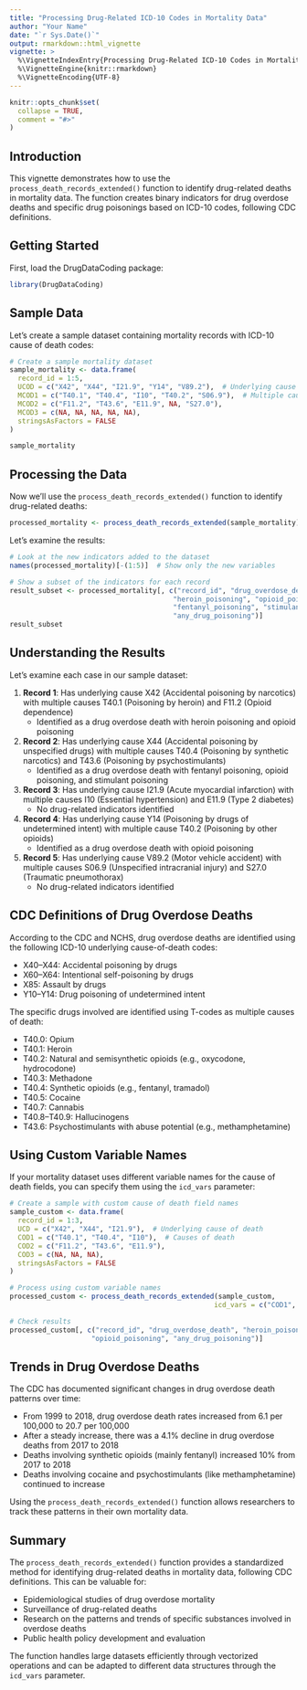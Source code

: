 ```yaml
---
title: "Processing Drug-Related ICD-10 Codes in Mortality Data"
author: "Your Name"
date: "`r Sys.Date()`"
output: rmarkdown::html_vignette
vignette: >
  %\VignetteIndexEntry{Processing Drug-Related ICD-10 Codes in Mortality Data}
  %\VignetteEngine{knitr::rmarkdown}
  %\VignetteEncoding{UTF-8}
---
```


```r
knitr::opts_chunk$set(
  collapse = TRUE,
  comment = "#>"
)
```

## Introduction

This vignette demonstrates how to use the `process_death_records_extended()` function to identify drug-related deaths in mortality data. The function creates binary indicators for drug overdose deaths and specific drug poisonings based on ICD-10 codes, following CDC definitions.

## Getting Started

First, load the DrugDataCoding package:

```r
library(DrugDataCoding)
```

## Sample Data

Let's create a sample dataset containing mortality records with ICD-10 cause of death codes:

```r
# Create a sample mortality dataset
sample_mortality <- data.frame(
  record_id = 1:5,
  UCOD = c("X42", "X44", "I21.9", "Y14", "V89.2"),  # Underlying cause of death
  MCOD1 = c("T40.1", "T40.4", "I10", "T40.2", "S06.9"),  # Multiple causes of death
  MCOD2 = c("F11.2", "T43.6", "E11.9", NA, "S27.0"),
  MCOD3 = c(NA, NA, NA, NA, NA),
  stringsAsFactors = FALSE
)

sample_mortality
```

## Processing the Data

Now we'll use the `process_death_records_extended()` function to identify drug-related deaths:

```r
processed_mortality <- process_death_records_extended(sample_mortality)
```

Let's examine the results:

```r
# Look at the new indicators added to the dataset
names(processed_mortality)[-(1:5)]  # Show only the new variables

# Show a subset of the indicators for each record
result_subset <- processed_mortality[, c("record_id", "drug_overdose_death", 
                                        "heroin_poisoning", "opioid_poisoning", 
                                        "fentanyl_poisoning", "stimulant_poisoning",
                                        "any_drug_poisoning")]
result_subset
```

## Understanding the Results

Let's examine each case in our sample dataset:

1. **Record 1**: Has underlying cause X42 (Accidental poisoning by narcotics) with multiple causes T40.1 (Poisoning by heroin) and F11.2 (Opioid dependence)
   - Identified as a drug overdose death with heroin poisoning and opioid poisoning

2. **Record 2**: Has underlying cause X44 (Accidental poisoning by unspecified drugs) with multiple causes T40.4 (Poisoning by synthetic narcotics) and T43.6 (Poisoning by psychostimulants)
   - Identified as a drug overdose death with fentanyl poisoning, opioid poisoning, and stimulant poisoning

3. **Record 3**: Has underlying cause I21.9 (Acute myocardial infarction) with multiple causes I10 (Essential hypertension) and E11.9 (Type 2 diabetes)
   - No drug-related indicators identified

4. **Record 4**: Has underlying cause Y14 (Poisoning by drugs of undetermined intent) with multiple cause T40.2 (Poisoning by other opioids)
   - Identified as a drug overdose death with opioid poisoning

5. **Record 5**: Has underlying cause V89.2 (Motor vehicle accident) with multiple causes S06.9 (Unspecified intracranial injury) and S27.0 (Traumatic pneumothorax)
   - No drug-related indicators identified

## CDC Definitions of Drug Overdose Deaths

According to the CDC and NCHS, drug overdose deaths are identified using the following ICD-10 underlying cause-of-death codes:

- X40–X44: Accidental poisoning by drugs
- X60–X64: Intentional self-poisoning by drugs
- X85: Assault by drugs
- Y10–Y14: Drug poisoning of undetermined intent

The specific drugs involved are identified using T-codes as multiple causes of death:

- T40.0: Opium
- T40.1: Heroin
- T40.2: Natural and semisynthetic opioids (e.g., oxycodone, hydrocodone)
- T40.3: Methadone
- T40.4: Synthetic opioids (e.g., fentanyl, tramadol)
- T40.5: Cocaine
- T40.7: Cannabis
- T40.8–T40.9: Hallucinogens
- T43.6: Psychostimulants with abuse potential (e.g., methamphetamine)

## Using Custom Variable Names

If your mortality dataset uses different variable names for the cause of death fields, you can specify them using the `icd_vars` parameter:

```r
# Create a sample with custom cause of death field names
sample_custom <- data.frame(
  record_id = 1:3,
  UCD = c("X42", "X44", "I21.9"),  # Underlying cause of death
  COD1 = c("T40.1", "T40.4", "I10"),  # Causes of death
  COD2 = c("F11.2", "T43.6", "E11.9"),
  COD3 = c(NA, NA, NA),
  stringsAsFactors = FALSE
)

# Process using custom variable names
processed_custom <- process_death_records_extended(sample_custom, 
                                                  icd_vars = c("COD1", "COD2", "COD3"))

# Check results
processed_custom[, c("record_id", "drug_overdose_death", "heroin_poisoning", 
                    "opioid_poisoning", "any_drug_poisoning")]
```

## Trends in Drug Overdose Deaths

The CDC has documented significant changes in drug overdose death patterns over time:

- From 1999 to 2018, drug overdose death rates increased from 6.1 per 100,000 to 20.7 per 100,000
- After a steady increase, there was a 4.1% decline in drug overdose deaths from 2017 to 2018
- Deaths involving synthetic opioids (mainly fentanyl) increased 10% from 2017 to 2018
- Deaths involving cocaine and psychostimulants (like methamphetamine) continued to increase

Using the `process_death_records_extended()` function allows researchers to track these patterns in their own mortality data.

## Summary

The `process_death_records_extended()` function provides a standardized method for identifying drug-related deaths in mortality data, following CDC definitions. This can be valuable for:

- Epidemiological studies of drug overdose mortality
- Surveillance of drug-related deaths
- Research on the patterns and trends of specific substances involved in overdose deaths
- Public health policy development and evaluation

The function handles large datasets efficiently through vectorized operations and can be adapted to different data structures through the `icd_vars` parameter.
